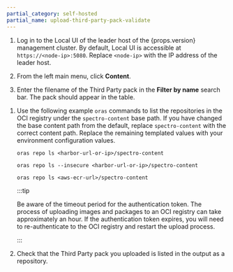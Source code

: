 ```yaml
---
partial_category: self-hosted
partial_name: upload-third-party-pack-validate
---
```


<Tabs groupId="registry-type">

<TabItem value="internal-zot-registry" label="Internal Zot Registry">

1. Log in to the Local UI of the leader host of the {props.version} management cluster. By default, Local UI is accessible at `https://<node-ip>:5080`. Replace `<node-ip>` with the IP address of the leader host.

2. From the left main menu, click **Content**.

3. Enter the filename of the Third Party pack in the **Filter by name** search bar. The pack should appear in the table.

</TabItem>

<TabItem value="external-registry" label="External Registry">

1. Use the following example `oras` commands to list the repositories in the OCI registry under the `spectro-content` base path. If you have changed the base content path from the default, replace `spectro-content` with the correct content path. Replace the remaining templated values with your environment configuration values.

   <Tabs>

   <TabItem label="Harbor" value="harbor-list">

   <Tabs>

   <TabItem label="Regular Certificate" value="regular-certificate">

   ```shell
   oras repo ls <harbor-url-or-ip>/spectro-content
   ```

   </TabItem>

   <TabItem label="Self-Signed Certificate" value="self-signed-certificate">

   ```shell
   oras repo ls --insecure <harbor-url-or-ip>/spectro-content
   ```

   </TabItem>

   </Tabs>

   </TabItem>

   <TabItem label="AWS ECR" value="aws-ecr-list">

   ```shell
   oras repo ls <aws-ecr-url>/spectro-content
   ```

   </TabItem>

   </Tabs>

   :::tip

   Be aware of the timeout period for the authentication token. The process of uploading images and packages to an OCI
   registry can take approximately an hour. If the authentication token expires, you will need to re-authenticate to
   the OCI registry and restart the upload process.

   :::

2. Check that the Third Party pack you uploaded is listed in the output as a repository.

</TabItem>

</Tabs>